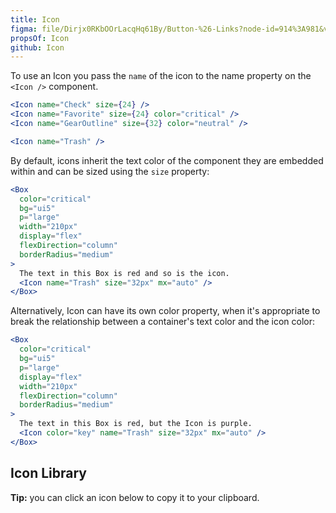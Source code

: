 ```yaml
---
title: Icon
figma: file/Dirjx0RKbOOrLacqHq61By/Button-%26-Links?node-id=914%3A981&viewport=1741%2C951%2C1
propsOf: Icon
github: Icon
---
```



To use an Icon you pass the `name` of the icon to the name property on the `<Icon />` component.

```jsx
<Icon name="Check" size={24} />
<Icon name="Favorite" size={24} color="critical" />
<Icon name="GearOutline" size={32} color="neutral" />
```

```jsx
<Icon name="Trash" />
```

By default, icons inherit the text color of the component they are embedded
within and can be sized using the `size` property:

```jsx
<Box
  color="critical"
  bg="ui5"
  p="large"
  width="210px"
  display="flex"
  flexDirection="column"
  borderRadius="medium"
>
  The text in this Box is red and so is the icon.
  <Icon name="Trash" size="32px" mx="auto" />
</Box>
```

Alternatively, Icon can have its own color property, when it's appropriate to
break the relationship between a container's text color and the icon color:

```jsx
<Box
  color="critical"
  bg="ui5"
  p="large"
  display="flex"
  width="210px"
  flexDirection="column"
  borderRadius="medium"
>
  The text in this Box is red, but the Icon is purple.
  <Icon color="key" name="Trash" size="32px" mx="auto" />
</Box>
```

## Icon Library

**Tip:** you can click an icon below to copy it to your clipboard.

<IconList />

